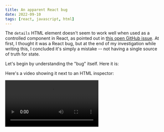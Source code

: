 ```yaml
---
title: An apparent React bug
date: 2022-09-10
tags: [react, javascript, html]
---
```




The `details` HTML element doesn't seem to work well when used as a controlled
component in React, as pointed out in [this open GitHub
issue](https://github.com/facebook/react/issues/15486). At first, I thought it
was a React bug, but at the end of my investigation while writing this, I
concluded it's simply a mistake -- not having a single source of truth for
state.

Let's begin by understanding the "bug" itself. Here it is:

<BugReactSandpack client:visible />

Here's a video showing it next to an HTML inspector:

<Video src={BugVideo} caption="The details HTML element open attribute is not synchronized with React's state" />

The `isOpen` state changes as expected, but the `<details>` element's `open`
attribute is not synchronized with it -- or rather, it's in a negative way, as
if we're passing `open={!isOpen}`.

# Why?

It seems React is "doing the right thing", but in the end things break because
the `details` element has state of its own that React doesn't know about.

In short, the issue is that there are two sources of truth for the `open`
attribute -- React and the browser.

[This was masterfully explained in this GitHub
comment](https://github.com/facebook/react/issues/15486#issuecomment-873516817).
It begins by explaining what happens when we click the button the first time:

1. The `onClick` event handler of the `summary` element is triggered, which
   changes `isOpen` from `false` to `true`.
2. React re-renders, setting the `open` attribute of the `details` element to
   `true`.
3. The default behavior of the `details` element toggles its `open` state,
   reversing it back to `false` -- but React doesn't know about it.

So that's how the `details` element ends up without an `open` attribute
(equivalent to `isOpen={false}`) while our `isOpen` state is `true` -- the
browser removed it and React doesn't know about it.

On the second click:

1. The `onClick` handler of the `summary` element is triggered, which toggles
   `isOpen` to `false`.
2. React re-renders, and finds `details` already closed, so it doesn't change
   it.
3. The default behavior of the `details` element toggles its `open` state again
   -- it was `false` (closed) so it changes it to `true` (open), and React has
   no clue.

Everything is broken.

# Workarounds

## `e.preventDefault()`

The fix is to call `preventDefault` on the `onClick` event handler of the
`summary` element:

<FixWithPreventDefaultSandpack client:visible />

This fixes it because now only React controls the `open` attribute.

## `toggle` event

Another way is to listen to the `toggle` event handler, which I learned about
thanks to this bug:

<FixWithToggleSandpack client:visible />

But unfortunately, this may still cause trouble. For instance, a button that
toggles `isOpen` on click, like the "Toggle details" button below, will cause
an infinite loop:

<InfiniteLoopBugSandpack client:visible />

Here's how this happens:

1. The button `onClick` event listener toggles `isOpen`, which changes the
   `open` attribute.
2. The `open` attribute change fires the `toggle` event, which executes the
   `onToggle` event listener.
3. The `onToggle` event listener toggles `isOpen`, which changes the `open`
   attribute -- so we're back to step 2, hence the infinite loop.

# What about other frameworks?

I later wondered if other JavaScript frameworks -- specifically Solid, Svelte
and Vue -- could handle this any better, so I tried to reproduce the issue
using their "playgrounds" web apps.

Surprisingly, **they all have the same issue**!

Here are links to playgrounds where the issue is reproduced:

- [Vue][vue-playground-url]
- [Solid][solid-playground-url]
- [Svelte][svelte-playground-url]

# Not a React bug?

In light of this, **I don't think this is an issue with React**.

It sure is an application bug, but it's not React's fault. The problem is that
there are more than a single source of truth controlling the `open` state,
which is asking for trouble.

In fact, all of this suggested to me that it would still happen in vanilla
JavaScript. And indeed it does:

<BugVanillaSandpack client:visible />

# Closing thoughts

In conclusion, this seems to be a more fundamental issue with how the `details`
element work. For now, there's no way around it than just get used to
immediately calling `e.preventDefault()` on `summary`'s `onClick` event
handlers when controlling the `details` `open` attribute, which will let React
be the single source of truth for its state.

[vue-playground-url]: https://sfc.vuejs.org/#eNp9Ub1OwzAQfpXDS1qpiSU6EaWlSCxMDF29hORaQv0n2ylCUd6dcxJKKFIn6/z9+tyxJ2uzc4ssZ4WvXGMDeAyt3QrdKGtcgA4cHqCHgzMKEqImQgtdGe0DNP7VooZNpCwOpfS4/AWDOR4lvvxQFkvYbKETGiZZdi5li4TczWehe6ELPnahFjQEVFaWAWkCKLwt9XYfaM6h66YGj5AYOhPIIamk8VgnfU8ukRs9SFdjKBvpIY/EjWCjUrDBNfq2SpXuC3aVbKoTEeb9LzSA/cibVHySTSkAz2PMEMmnTAILfnkFW7FxtakqbfbhjablD3uhUgPgBaO3jX6C0crjLNh7CNbnnLfano5ZZRTfEcZdq0OjMK2N2q2z+2z9wOvGh/l9hl6lb858enSUKNhqZs7p8owudahrdOhuhl1x/wReYf9CYyZ9bs/6b1lx2Hs=

[solid-playground-url]: https://playground.solidjs.com/?version=1.4.1#NobwRAdghgtgpmAXGGUCWEwBowBcCeADgsrgM4Ae2YZA9gK4BOAxiWGjIbY7gAQi9GcCABM4jXgF9eAM0a0YvADo1aAGzQiAtACsyAegDucAEYqA3EogcuPfr2ZCouOAGU0Ac2hqps+YpU6DW09CysrGXoIZlw0WgheAGEGCBdGAAoASn4rXgd4sj5gNDIAeWIILF4yOFwASTKKgF1eAF4HJxd3Lyg1dJlemszLBPyIQt5cWg8PNTgG8uE23iy2gD5q2oWK9IBCEsWILOHw0aFcJgT03LzeAB41m9v7skIoCDXXXGc4RH4DnbZAD8vAA5LQKqDeH9Qcw1LQaiJQZI7vpXu8Nqdnnk7mJvmg1GReBDhK0QADhFlJI9RtiXvQYKhGPhiRBEhpmABrMlTGZzbbCalPOnVBlM-DC56oshiqDMmmS24AEVq6EJitReLVZBpUv0ut4JwgklOQlE4nSq1aGzuySiaV4+qqIlozAZwlwADoPLUAKJzeCpABC+DqImuYCghEIKkyuyNYEkTSAA

[svelte-playground-url]: https://svelte.dev/repl/ad0d7f727ee14f069d53503a6ae32709?version=3.50.1
